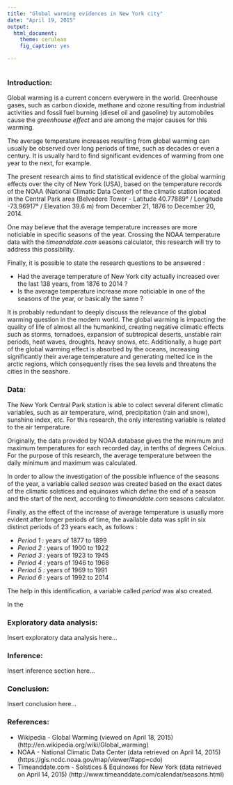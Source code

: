 ```yaml
---
title: "Global warming evidences in New York city"
date: "April 19, 2015"
output:
  html_document:
    theme: cerulean
    fig_caption: yes

---
```


<!-- For more info on RMarkdown see http://rmarkdown.rstudio.com/ -->

<!-- Enter the code required to load your data in the space below. The data will be loaded but the line of code won't show up in your write up (echo=FALSE) in order to save space-->
```r

```

<!-- In the remainder of the document, add R code chunks as needed -->

### Introduction:

Global warming is a current concern everywere in the world. Greenhouse gases, such as carbon dioxide, methane and ozone resulting from industrial activities and fossil fuel burning (diesel oil and gasoline) by automobiles cause the *greenhouse effect* and are among the major causes for this warming.

The average temperature increases resulting from global warming can usually be observed over long periods of time, such as decades or even a century. It is usually hard to find significant evidences of warming from one year to the next, for example.

The present research aims to find statistical evidence of the global warming effects over the city of New York (USA), based on the temperature records of the NOAA (National Climatic Data Center) of the climatic station located in the Central Park area (Belvedere Tower - Latitude 40.77889° / Longitude -73.96917° / Elevation 39.6 m) from December 21, 1876 to December 20, 2014.

One may believe that the average temperature increases are more noticiable in specific seasons of the year. Crossing the NOAA temperature data with the *timeanddate.com* seasons calculator, this research will try to address this possibility.

Finally, it is possible to state the research questions to be answered :

* Had the average temperature of New York city actually increased over the last 138 years, from 1876 to 2014 ?
* Is the average temperature increase more noticiable in one of the seasons of the year, or basically the same ?

It is probably redundant to deeply discuss the relevance of the global warming question in the modern world. The global warming is impacting the quality of life of almost all the humankind, creating negative climatic effects such as storms, tornadoes, expansion of subtropical deserts, unstable rain periods, heat waves, droughts, heavy snows, etc. Additionally, a huge part of the global warming effect is absorbed by the oceans, increasing significantly their average temperature and generating melted ice in the arctic regions, which consequently rises the sea levels and threatens the cities in the seashore.

### Data:

The New York Central Park station is able to colect several diferent climatic variables, such as air temperature, wind, precipitation (rain and snow), sunshine index, etc. For this research, the only interesting variable is related to the air temperature. 

Originally, the data provided by NOAA database gives the the minimum and maximum temperatures for each recorded day, in tenths of degrees Celcius. For the purpose of this research, the average temperature between the daily minimum and maximum was calculated.

In order to allow the investigation of the possible influence of the seasons of the year, a variable called *season* was created based on the exact dates of the climatic solstices and equinoxes which define the end of a season and the start of the next, according to *timeanddate.com* seasons calculator.

Finally, as the effect of the increase of average temperature is usually more evident after longer periods of time, the available data was split in six distinct periods of 23 years each, as follows :

* *Period 1 :* years of 1877 to 1899
* *Period 2 :* years of 1900 to 1922
* *Period 3 :* years of 1923 to 1945
* *Period 4 :* years of 1946 to 1968
* *Period 5 :* years of 1969 to 1991
* *Period 6 :* years of 1992 to 2014

The help in this identification, a variable called *period* was also created.

In the 

### Exploratory data analysis:

Insert exploratory data analysis here...

### Inference:

Insert inference section here...

### Conclusion:

Insert conclusion here...

### References:

* Wikipedia - Global Warming (viewed on April 18, 2015) (http://en.wikipedia.org/wiki/Global_warming)
* NOAA - National Climatic Data Center (data retrieved on April 14, 2015) (https://gis.ncdc.noaa.gov/map/viewer/#app=cdo)
* Timeanddate.com - Solstices & Equinoxes for New York (data retrieved on April 14, 2015) (http://www.timeanddate.com/calendar/seasons.html)
